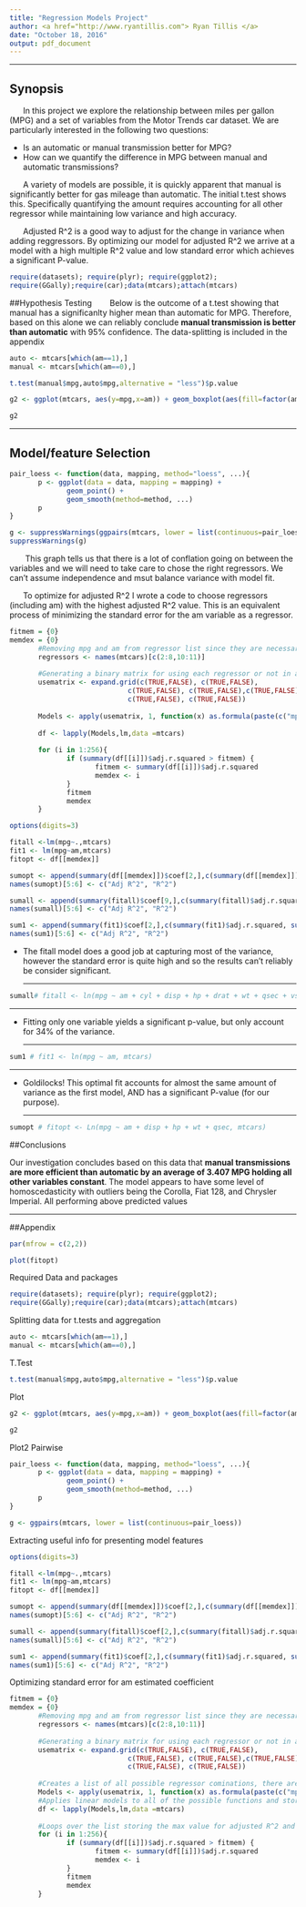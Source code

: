 ```yaml
---
title: "Regression Models Project"
author: <a href="http://www.ryantillis.com"> Ryan Tillis </a>
date: "October 18, 2016"
output: pdf_document
---
```


<hr>

## Synopsis

&nbsp;&nbsp;&nbsp;&nbsp;&nbsp;&nbsp;In this project we explore the relationship between miles per gallon (MPG) and a set of variables from the Motor Trends car dataset. We are particularly interested in the following two questions:

* Is an automatic or manual transmission better for MPG?
* How can we quantify the difference in MPG between manual and automatic transmissions?

&nbsp;&nbsp;&nbsp;&nbsp;&nbsp;&nbsp;A variety of models are possible, it is quickly apparent that manual is significantly better for gas mileage than automatic. The initial t.test shows this. Specifically quantifying the amount requires accounting for all other regressor while maintaining low variance and high accuracy.

&nbsp;&nbsp;&nbsp;&nbsp;&nbsp;&nbsp;Adjusted R^2 is a good way to adjust for the change in variance when adding reggressors. By optimizing our model for adjusted R^2 we arrive at a model with a high multiple R^2 value and low standard error which achieves a significant P-value.

```r
require(datasets); require(plyr); require(ggplot2); 
require(GGally);require(car);data(mtcars);attach(mtcars)
```

##Hypothesis Testing
&nbsp;&nbsp;&nbsp;&nbsp;&nbsp;&nbsp; Below is the outcome of a t.test showing that manual has a significanlty higher mean than automatic for MPG. Therefore, based on this alone we can reliably conclude **manual transmission is better than automatic** with 95% confidence. The data-splitting is included in the appendix
```r
auto <- mtcars[which(am==1),]
manual <- mtcars[which(am==0),]
```

```r
t.test(manual$mpg,auto$mpg,alternative = "less")$p.value
```

```r
g2 <- ggplot(mtcars, aes(y=mpg,x=am)) + geom_boxplot(aes(fill=factor(am))) + annotate("text", x = .5, y = 10, label = c("p = .00068"))+ geom_jitter(width = 0.2)+ annotate("text", x = 0, y = 16.85, label = c("mean = 17.15"))+ annotate("text", x = 1, y = 24.39, label = c("mean = 24.39")) + annotate("text", x = .5, y = 11, label = c("Corr = .6")) + annotate("text", x = .5, y = 12, label = c("Beta = 7.23"))

g2
```

<hr>

## Model/feature Selection

```r
pair_loess <- function(data, mapping, method="loess", ...){
       p <- ggplot(data = data, mapping = mapping) + 
              geom_point() + 
              geom_smooth(method=method, ...)
       p
}

g <- suppressWarnings(ggpairs(mtcars, lower = list(continuous=pair_loess)))
suppressWarnings(g)
```

&nbsp;&nbsp;&nbsp;&nbsp;&nbsp;&nbsp; This graph tells us that there is a lot of conflation going on between the variables and we will need to take care to chose the right regressors. We can't assume independence and msut balance variance with model fit.

&nbsp;&nbsp;&nbsp;&nbsp;&nbsp;&nbsp;To optimize for adjusted R^2 I wrote a code to choose regressors (including am) with the highest adjusted R^2 value. This is an equivalent process of minimizing the standard error for the am variable as a regressor. 

```r
fitmem = {0}
memdex = {0}
       #Removing mpg and am from regressor list since they are necessary for our purposes
       regressors <- names(mtcars)[c(2:8,10:11)]
       
       #Generating a binary matrix for using each regressor or not in a grid matrix
       usematrix <- expand.grid(c(TRUE,FALSE), c(TRUE,FALSE),
                             c(TRUE,FALSE), c(TRUE,FALSE),c(TRUE,FALSE), c(TRUE,FALSE),
                             c(TRUE,FALSE), c(TRUE,FALSE)) 
       
       Models <- apply(usematrix, 1, function(x) as.formula(paste(c("mpg ~ am", regressors[x]), collapse=" + ")))
       
       df <- lapply(Models,lm,data =mtcars)
       
       for (i in 1:256){
              if (summary(df[[i]])$adj.r.squared > fitmem) {
                     fitmem <- summary(df[[i]])$adj.r.squared
                     memdex <- i
              } 
              fitmem
              memdex
       }
```

```r
options(digits=3)

fitall <-lm(mpg~.,mtcars)
fit1 <- lm(mpg~am,mtcars)
fitopt <- df[[memdex]]

sumopt <- append(summary(df[[memdex]])$coef[2,],c(summary(df[[memdex]])$adj.r.squared, summary(df[[memdex]])$r.squared))
names(sumopt)[5:6] <- c("Adj R^2", "R^2")

sumall <- append(summary(fitall)$coef[9,],c(summary(fitall)$adj.r.squared, summary(fitall)$r.squared))
names(sumall)[5:6] <- c("Adj R^2", "R^2")

sum1 <- append(summary(fit1)$coef[2,],c(summary(fit1)$adj.r.squared, summary(fit1)$r.squared))
names(sum1)[5:6] <- c("Adj R^2", "R^2")
```
* The fitall model does a good job at capturing most of the variance, however the standard error is quite high and so the results can't reliably be consider significant.
<hr>
```r
sumall# fitall <- ln(mpg ~ am + cyl + disp + hp + drat + wt + qsec + vs + gear + carb, mtcars)
```
<hr>
* Fitting only one variable yields a significant p-value, but only account for 34% of the variance.
<hr>
```r
sum1 # fit1 <- ln(mpg ~ am, mtcars)
```
<hr>
* Goldilocks! This optimal fit accounts for almost the same amount of variance as the first model, AND has a significant P-value (for our purpose).
<hr>
```r
sumopt # fitopt <- Ln(mpg ~ am + disp + hp + wt + qsec, mtcars)
```


##Conclusions

Our investigation concludes based on this data that **manual transmissions are more efficient than automatic by an average of 3.407 MPG holding all other variables constant**. The model appears to have some level of homoscedasticity with outliers being the Corolla, Fiat 128, and Chrysler Imperial. All performing above predicted values
<hr>

##Appendix

```r
par(mfrow = c(2,2))

plot(fitopt)
```

Required Data and packages

```r
require(datasets); require(plyr); require(ggplot2); 
require(GGally);require(car);data(mtcars);attach(mtcars)
```

Splitting data for t.tests and aggregation
```r
auto <- mtcars[which(am==1),]
manual <- mtcars[which(am==0),]
```

T.Test
```r
t.test(manual$mpg,auto$mpg,alternative = "less")$p.value
```

Plot
```r
g2 <- ggplot(mtcars, aes(y=mpg,x=am)) + geom_boxplot(aes(fill=factor(am))) + annotate("text", x = .5, y = 10, label = c("p = .00068"))+ geom_jitter(width = 0.2)+ annotate("text", x = 0, y = 16.85, label = c("mean = 17.15"))+ annotate("text", x = 1, y = 24.39, label = c("mean = 24.39")) + annotate("text", x = .5, y = 11, label = c("Corr = .6")) + annotate("text", x = .5, y = 12, label = c("Beta = 7.23"))

g2
```

Plot2 Pairwise
```r
pair_loess <- function(data, mapping, method="loess", ...){
       p <- ggplot(data = data, mapping = mapping) + 
              geom_point() + 
              geom_smooth(method=method, ...)
       p
}

g <- ggpairs(mtcars, lower = list(continuous=pair_loess))
```
Extracting useful info for presenting model features
```r
options(digits=3)

fitall <-lm(mpg~.,mtcars)
fit1 <- lm(mpg~am,mtcars)
fitopt <- df[[memdex]]

sumopt <- append(summary(df[[memdex]])$coef[2,],c(summary(df[[memdex]])$adj.r.squared, summary(df[[memdex]])$r.squared))
names(sumopt)[5:6] <- c("Adj R^2", "R^2")

sumall <- append(summary(fitall)$coef[2,],c(summary(fitall)$adj.r.squared, summary(fitall)$r.squared))
names(sumall)[5:6] <- c("Adj R^2", "R^2")

sum1 <- append(summary(fit1)$coef[2,],c(summary(fit1)$adj.r.squared, summary(fit1)$r.squared))
names(sum1)[5:6] <- c("Adj R^2", "R^2")
```

Optimizing standard error for am estimated coefficient
```r
fitmem = {0}
memdex = {0}
       #Removing mpg and am from regressor list since they are necessary for our purposes
       regressors <- names(mtcars)[c(2:8,10:11)]
       
       #Generating a binary matrix for using each regressor or not in a grid matrix
       usematrix <- expand.grid(c(TRUE,FALSE), c(TRUE,FALSE),
                             c(TRUE,FALSE), c(TRUE,FALSE),c(TRUE,FALSE), c(TRUE,FALSE),
                             c(TRUE,FALSE), c(TRUE,FALSE)) 
       
       #Creates a list of all possible regressor cominations, there are 256
       Models <- apply(usematrix, 1, function(x) as.formula(paste(c("mpg ~ am", regressors[x]), collapse=" + ")))
       #Applies linear models to all of the possible functions and stores in list
       df <- lapply(Models,lm,data =mtcars)
       
       #Loops over the list storing the max value for adjusted R^2 and the corresponding index
       for (i in 1:256){
              if (summary(df[[i]])$adj.r.squared > fitmem) {
                     fitmem <- summary(df[[i]])$adj.r.squared
                     memdex <- i
              } 
              fitmem
              memdex
       }
```
